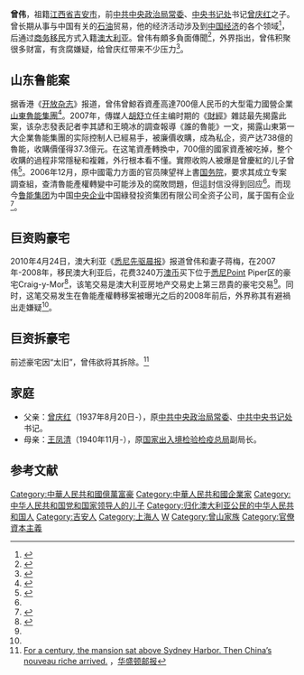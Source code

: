 {{Otheruses|subject=中共前政治局常委[[曾庆红|曾庆红]]之子|other=被[[美国国土安全部|美国国土安全部]]逮捕的四川商人|曾伟 (1962年)}}
{{Infobox person
|姓名     = 曾伟
|出生日期 = {{Birth date and age|1968|9|13}} 
|出生地   = {{PRC}}[[上海市|上海市]]
|国籍     = {{AUS}}
|籍贯     = [[中国|中国]][[江西省|江西省]][[吉安市|吉安市]]
|教育程度 = 
|父母   = [[曾庆红|曾庆红]]<br>王凤清
|职业     = 商人
|配偶     = 蒋梅
|子女     = 
|宗教信仰 = 无
|知名原因 = 巨资购置并拆毁悉尼豪宅
}}

'''曾伟'''{{BD|1968年|9月13日||}}，祖籍[[江西省|江西省]][[吉安市|吉安市]]，前[[中共中央政治局常委|中共中央政治局常委]]、[[中央书记处|中央书记处]]书记[[曾庆红|曾庆红]]之子。曾长期从事与中国有关的[[石油|石油]]贸易，他的经济活动涉及到[[中华人民共和国经济|中国经济]]的各个领域<ref>{{Cite news|url=http://www.voachinese.com/content/chinas-red-nobilities-ep3-30130312/1620384.html|title=中国共产党: 从穷人党到富人党(3) - “中共“太子党如何敛财?”|last=郁安|newspaper=美国之音|accessdate=2018-11-11|language=zh|archive-date=2016-03-05|archive-url=https://web.archive.org/web/20160305001156/http://www.voachinese.com/content/chinas-red-nobilities-ep3-30130312/1620384.html|dead-url=no}}</ref>，后通过[[移民|商务移民]]方式入籍[[澳大利亚|澳大利亚]]。曾伟有頗多負面傳聞<ref>{{Cite web|url=http://orientaldaily.on.cc/cnt/china_world/20140426/00182_001.html|title=反腐延燒曾慶紅 第五代再遇難題 - 東方日報|accessdate=2018-11-11|work=orientaldaily.on.cc|language=zh-hk|archive-date=2016-12-29|archive-url=https://web.archive.org/web/20161229235252/http://orientaldaily.on.cc/cnt/china_world/20140426/00182_001.html|dead-url=no}}</ref>，外界指出，曾伟积聚很多财富，有贪腐嫌疑，给曾庆红带来不少压力<ref>{{Cite news|url=http://www.voachinese.com/content/a-21-w2007-05-15-voa29-58906112/1101813.html|title=曾庆红继续在中共高层扮重要角色|newspaper=美国之音|accessdate=2018-11-11|language=zh|archive-date=2016-03-05|archive-url=https://web.archive.org/web/20160305030511/http://www.voachinese.com/content/a-21-w2007-05-15-voa29-58906112/1101813.html|dead-url=no}}</ref>。

== 山东鲁能案 ==
据香港《[[开放杂志|开放杂志]]》报道，曾伟曾鯨吞資產高達700億人民币的大型電力國營企業[[山東|山東]][[魯能集團|魯能集團]]<ref name="#1">{{Cite web|url=http://www.open.com.hk/content.php?id=1691|title=一號是溫家寶，還是曾慶紅？|accessdate=2018-11-11|work=www.open.com.hk|archive-date=2020-12-05|archive-url=https://web.archive.org/web/20201205062241/http://open.com.hk/content.php?id=1691|dead-url=no}}</ref>。2007年，傳媒人[[胡舒立|胡舒立]]任主编时期的《[[财经_(杂志)|財經]]》雜誌最先揭露此案，该杂志發表記者李其諺和王曉冰的調查報導《誰的魯能》一文，揭露山東第一大企業魯能集團的实际控制人已經易手，被廉價收購，成為私企，资产达738億的魯能，收購價僅得37.3億元。在这笔資產轉換中，700億的國家資產被吃掉，整个收購的過程非常隱秘和複雜，外行根本看不懂。實際收购人被爆是曾慶紅的儿子曾伟<ref name="kfzwln">{{cite web|url=http://www.open.com.hk/content.php?id=1691|title=一號是溫家寶，還是曾慶紅？|publisher=开放杂志|date=2014-02-03|access-date=2014-04-26|archive-date=2020-12-05|archive-url=https://web.archive.org/web/20201205062241/http://open.com.hk/content.php?id=1691|dead-url=no}}</ref>。2006年12月，原中國電力方面的官员陳望祥上書[[中华人民共和国国务院|国务院]]，要求其成立专案調查組，查清魯能產權轉變中可能涉及的腐敗問題，但這封信没得到回应<ref name="kfzwln"/>。而现今[[鲁能集团|鲁能集团]]为中国[[中央企业|中央企业]]中国綠發投资集团有限公司全资子公司，属于国有企业<ref>{{Cite web|title=公司简介_关于我们_鲁能集团有限公司|url=https://www.luneng.com/about/company.html|access-date=2021-11-06|work=www.luneng.com|archive-date=2021-11-06|archive-url=https://web.archive.org/web/20211106162959/https://www.luneng.com/about/company.html|dead-url=no}}</ref>。

== 巨资购豪宅 ==
2010年4月24日，澳大利亚《[[悉尼先驱晨报|悉尼先驱晨报]]》报道曾伟和妻子蒋梅，在2007年-2008年，移民澳大利亚后，花费3240万[[澳币|澳币]]买下位于[[悉尼|悉尼]]Point Piper区的豪宅Craig-y-Mor<ref>{{Cite news|url=http://www.chinese.rfi.fr/%E4%B8%AD%E5%9B%BD/20100426-%E6%82%89%E5%B0%BC%E6%99%A8%E6%8A%A5%E7%A7%B0%E6%9B%BE%E5%BA%86%E7%BA%A2%E4%B9%8B%E5%AD%90%E6%9B%BE%E4%BC%9F%E4%B9%B0%E4%B8%8B%E6%BE%B3%E6%B4%B2%E7%AC%AC%E4%B8%89%E8%B4%B5%E8%B1%AA%E5%AE%85|title=悉尼晨报称曾庆红之子曾伟买下澳洲第三贵豪宅|date=2010-04-26|newspaper=法广|accessdate=2018-11-11|language=zh-CN|archive-date=2013-09-06|archive-url=https://web.archive.org/web/20130906085647/http://www.chinese.rfi.fr/%E4%B8%AD%E5%9B%BD/20100426-%E6%82%89%E5%B0%BC%E6%99%A8%E6%8A%A5%E7%A7%B0%E6%9B%BE%E5%BA%86%E7%BA%A2%E4%B9%8B%E5%AD%90%E6%9B%BE%E4%BC%9F%E4%B9%B0%E4%B8%8B%E6%BE%B3%E6%B4%B2%E7%AC%AC%E4%B8%89%E8%B4%B5%E8%B1%AA%E5%AE%85|dead-url=no}}</ref>，该笔交易是澳大利亚房地产交易史上第三昂貴的豪宅交易<ref name="#1"/>。同时，这笔交易发生在魯能產權轉移案被曝光之后的2008年前后，外界称其有避禍出走嫌疑<ref name="#1"/>。

== 巨资拆豪宅 ==
前述豪宅因“太旧”，曾伟欲将其拆除。<ref>[http://www.washingtonpost.com/world/for-a-century-the-mansion-sat-above-sydney-harbour-then-chinas-nouveau-riche-arrived/2014/06/17/c6c228aa-f1b3-11e3-914c-1fbd0614e2d4_story.html For a century, the mansion sat above Sydney Harbor. Then China’s nouveau riche arrived.] {{Wayback|url=http://www.washingtonpost.com/world/for-a-century-the-mansion-sat-above-sydney-harbour-then-chinas-nouveau-riche-arrived/2014/06/17/c6c228aa-f1b3-11e3-914c-1fbd0614e2d4_story.html |date=20200526094456 }}，[[华盛顿邮报|华盛顿邮报]]</ref>

== 家庭 ==
* 父亲：[[曾庆红|曾庆红]]（1937年8月20日-），原[[中共中央政治局常委|中共中央政治局常委]]、[[中共中央书记处|中共中央书记处]]书记。
* 母亲：[[王凤清|王凤清]]（1940年11月-），原[[国家出入境检验检疫总局|国家出入境检验检疫总局]]副局长。

== 参考文献 ==
{{Reflist|2}}

{{曾山家系}}

{{DEFAULTSORT:Z曾}}
[[Category:中華人民共和國億萬富豪|Category:中華人民共和國億萬富豪]]
[[Category:中華人民共和國企業家|Category:中華人民共和國企業家]]
[[Category:中华人民共和国党和国家领导人的儿子|Category:中华人民共和国党和国家领导人的儿子]]
[[Category:归化澳大利亚公民的中华人民共和国人|Category:归化澳大利亚公民的中华人民共和国人]]
[[Category:吉安人|Category:吉安人]]
[[Category:上海人|Category:上海人]]
[[Category:曾姓|W]]
[[Category:曾山家族|Category:曾山家族]]
[[Category:官僚資本主義|Category:官僚資本主義]]